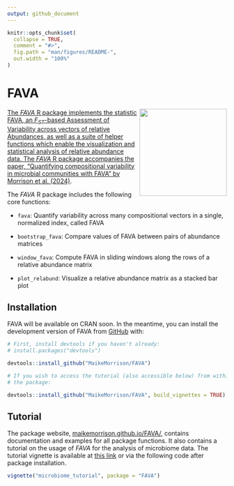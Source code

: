 ```yaml
---
output: github_document
---
```


<!-- README.md is generated from README.Rmd. Please edit that file -->

```r
knitr::opts_chunk$set(
  collapse = TRUE,
  comment = "#>",
  fig.path = "man/figures/README-",
  out.width = "100%"
)
```

# FAVA 

<a href='https://github.com/MaikeMorrison/FAVA'/><img src='man/figures/FAVA_logo_2.png' height="200" align="right" style="float:right; height:200px;" />



<!-- badges: start -->
<!-- [![R-CMD-check](https://github.com/MaikeMorrison/FAVA/actions/workflows/R-CMD-check.yaml/badge.svg)](https://github.com/MaikeMorrison/FAVA/actions/workflows/R-CMD-check.yaml) -->
<!-- badges: end -->

The _FAVA_ R package implements the statistic FAVA, an $F_{ST}$-based Assessment of Variability across vectors of relative Abundances, as well as a suite of helper functions which enable the visualization and statistical analysis of relative abundance data. The _FAVA_ R package accompanies the paper, "Quantifying compositional variability in microbial communities with FAVA" by [Morrison et al. (2024)](https://doi.org/10.1101/2024.07.03.601929).

The _FAVA_ R package includes the following core functions:

* `fava`: Quantify variability across many compositional vectors in a single, normalized index, called FAVA

* `bootstrap_fava`: Compare values of FAVA between pairs of abundance matrices

* `window_fava`: Compute FAVA in sliding windows along the rows of a relative abundance matrix

* `plot_relabund`: Visualize a relative abundance matrix as a stacked bar plot


## Installation


<!-- Install FAVA with: -->

<!-- ```{r, eval = FALSE} -->
<!-- install.packages("FAVA") -->
<!-- ``` -->


FAVA will be available on CRAN soon. In the meantime, you can install the development version of FAVA from [GitHub](https://github.com/MaikeMorrison/FAVA) with:

```r
# First, install devtools if you haven't already:
# install.packages("devtools")

devtools::install_github("MaikeMorrison/FAVA")

# If you wish to access the tutorial (also accessible below) from within
# the package:

devtools::install_github("MaikeMorrison/FAVA", build_vignettes = TRUE)
```

## Tutorial

The package website, [maikemorrison.github.io/FAVA/](https://maikemorrison.github.io/FAVA/), contains documentation and examples for all package functions. It also contains a tutorial on the usage of _FAVA_ for the analysis of microbiome data. The tutorial vignette is available at [this link](https://maikemorrison.github.io/FAVA/articles/microbiome_tutorial.html) or via the following code after package installation. 

```r
vignette("microbiome_tutorial", package = "FAVA")
```


